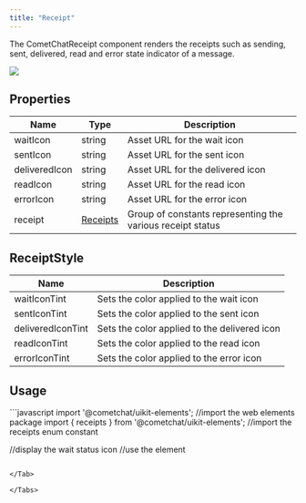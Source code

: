 ```yaml
---
title: "Receipt"
---
```




The CometChatReceipt component renders the receipts such as sending, sent, delivered, read and error state indicator of a message.

<Frame>
  <img src="/images/f82a1b5b-a1w8ok8jbsn50ui54tdfv1qqk5yregcweimaoo5kdk2eymhorifbpx6ksagig4g7-c4c6ce1ea172a4f9d33782a390b4aeee.png" />
</Frame>

## Properties

| Name          | Type                                  | Description                                                |
| ------------- | ------------------------------------- | ---------------------------------------------------------- |
| waitIcon      | string                                | Asset URL for the wait icon                                |
| sentIcon      | string                                | Asset URL for the sent icon                                |
| deliveredIcon | string                                | Asset URL for the delivered icon                           |
| readIcon      | string                                | Asset URL for the read icon                                |
| errorIcon     | string                                | Asset URL for the error icon                               |
| receipt       | [Receipts](/docs/web-shared/receipts) | Group of constants representing the various receipt status |

## ReceiptStyle

| Name              | Description                                  |
| ----------------- | -------------------------------------------- |
| waitIconTint      | Sets the color applied to the wait icon      |
| sentIconTint      | Sets the color applied to the sent icon      |
| deliveredIconTint | Sets the color applied to the delivered icon |
| readIconTint      | Sets the color applied to the read icon      |
| errorIconTint     | Sets the color applied to the error icon     |

## Usage

<Tabs>
<Tab title="JavaScript">
```javascript
import '@cometchat/uikit-elements'; //import the web elements package
import { receipts } from '@cometchat/uikit-elements'; //import the receipts enum constant

//display the wait status icon
//use the element
<cometchat-receipt 
waitIcon="https://cdn-icons-png.flaticon.com/24/661/661562.png" 
sentIcon="https://cdn-icons-png.flaticon.com/24/1443/1443000.png" deliveredIcon="https://cdn-icons-png.flaticon.com/24/10728/10728652.png" readIcon="https://cdn-icons-png.flaticon.com/24/10728/10728588.png"
receipt={receipts.wait} 
errorIcon="https://cdn-icons-png.flaticon.com/24/10207/10207468.png"></cometchat-receipt>
```

</Tab>

</Tabs>
